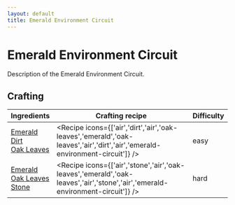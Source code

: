 ```yaml
---
layout: default
title: Emerald Environment Circuit
---
```



Emerald Environment Circuit
===================

Description of the Emerald Environment Circuit.

## Crafting

| Ingredients | Crafting recipe | Difficulty |
| ----------- | --------------- | ------------- |
| [Emerald](https://minecraft.wiki/w/Emerald)<br/>[Dirt](https://minecraft.wiki/w/Dirt)<br/>[Oak Leaves](https://minecraft.wiki/w/Oak_Leaves) | <Recipe icons={['air','dirt','air','oak-leaves','emerald','oak-leaves','air','dirt','air','emerald-environment-circuit']} /> | easy |
| [Emerald](https://minecraft.wiki/w/Emerald)<br/>[Oak Leaves](https://minecraft.wiki/w/Oak_Leaves)<br/>[Stone](https://minecraft.wiki/w/Stone) | <Recipe icons={['air','stone','air','oak-leaves','emerald','oak-leaves','air','stone','air','emerald-environment-circuit']} /> | hard |

